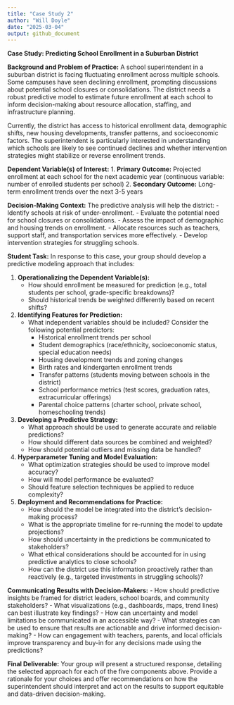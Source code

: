 ```yaml
---
title: "Case Study 2"
author: "Will Doyle"
date: "2025-03-04"
output: github_document
---
```

**Case Study: Predicting School Enrollment in a Suburban District**

**Background and Problem of Practice:**
A school superintendent in a suburban district is facing fluctuating enrollment across multiple schools. Some campuses have seen declining enrollment, prompting discussions about potential school closures or consolidations. The district needs a robust predictive model to estimate future enrollment at each school to inform decision-making about resource allocation, staffing, and infrastructure planning.

Currently, the district has access to historical enrollment data, demographic shifts, new housing developments, transfer patterns, and socioeconomic factors. The superintendent is particularly interested in understanding which schools are likely to see continued declines and whether intervention strategies might stabilize or reverse enrollment trends.

**Dependent Variable(s) of Interest:**
1. **Primary Outcome:** Projected enrollment at each school for the next academic year (continuous variable: number of enrolled students per school)
2. **Secondary Outcome:** Long-term enrollment trends over the next 3-5 years

**Decision-Making Context:**
The predictive analysis will help the district:
- Identify schools at risk of under-enrollment.
- Evaluate the potential need for school closures or consolidations.
- Assess the impact of demographic and housing trends on enrollment.
- Allocate resources such as teachers, support staff, and transportation services more effectively.
- Develop intervention strategies for struggling schools.

**Student Task:**
In response to this case, your group should develop a predictive modeling approach that includes:

1. **Operationalizing the Dependent Variable(s):**
   - How should enrollment be measured for prediction (e.g., total students per school, grade-specific breakdowns)?
   - Should historical trends be weighted differently based on recent shifts?
   
2. **Identifying Features for Prediction:**
   - What independent variables should be included? Consider the following potential predictors:
     - Historical enrollment trends per school
     - Student demographics (race/ethnicity, socioeconomic status, special education needs)
     - Housing development trends and zoning changes
     - Birth rates and kindergarten enrollment trends
     - Transfer patterns (students moving between schools in the district)
     - School performance metrics (test scores, graduation rates, extracurricular offerings)
     - Parental choice patterns (charter school, private school, homeschooling trends)

3. **Developing a Predictive Strategy:**
   - What approach should be used to generate accurate and reliable predictions?
   - How should different data sources be combined and weighted?
   - How should potential outliers and missing data be handled?

4. **Hyperparameter Tuning and Model Evaluation:**
   - What optimization strategies should be used to improve model accuracy?
   - How will model performance be evaluated?
   - Should feature selection techniques be applied to reduce complexity?

5. **Deployment and Recommendations for Practice:**
   - How should the model be integrated into the district’s decision-making process?
   - What is the appropriate timeline for re-running the model to update projections?
   - How should uncertainty in the predictions be communicated to stakeholders?
   - What ethical considerations should be accounted for in using predictive analytics to close schools?
   - How can the district use this information proactively rather than reactively (e.g., targeted investments in struggling schools)?

**Communicating Results with Decision-Makers:**
- How should predictive insights be framed for district leaders, school boards, and community stakeholders?
- What visualizations (e.g., dashboards, maps, trend lines) can best illustrate key findings?
- How can uncertainty and model limitations be communicated in an accessible way?
- What strategies can be used to ensure that results are actionable and drive informed decision-making?
- How can engagement with teachers, parents, and local officials improve transparency and buy-in for any decisions made using the predictions?

**Final Deliverable:**
Your group will present a structured response, detailing the selected approach for each of the five components above. Provide a rationale for your choices and offer recommendations on how the superintendent should interpret and act on the results to support equitable and data-driven decision-making.

